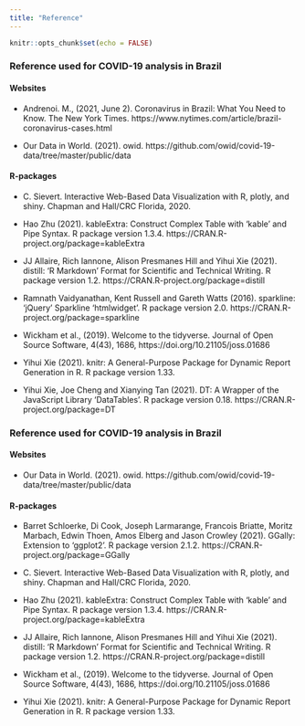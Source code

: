 ```yaml
---
title: "Reference"
---
```


```r
knitr::opts_chunk$set(echo = FALSE)
```

### Reference used for COVID-19 analysis in Brazil

#### Websites

- Andrenoi. M., (2021, June 2). Coronavirus in Brazil: What You Need to Know. The New York Times. https://www.nytimes.com/article/brazil-coronavirus-cases.html

- Our Data in World. (2021). owid. https://github.com/owid/covid-19-data/tree/master/public/data


#### R-packages

- C. Sievert. Interactive Web-Based Data Visualization with R, plotly, and shiny. Chapman and Hall/CRC Florida, 2020.

- Hao Zhu (2021). kableExtra: Construct Complex Table with 'kable' and Pipe Syntax. R package version 1.3.4. https://CRAN.R-project.org/package=kableExtra

- JJ Allaire, Rich Iannone, Alison Presmanes Hill and Yihui Xie (2021). distill: 'R Markdown' Format for Scientific and Technical Writing. R package version 1.2. https://CRAN.R-project.org/package=distill

- Ramnath Vaidyanathan, Kent Russell and Gareth Watts (2016). sparkline: 'jQuery' Sparkline 'htmlwidget'. R package version 2.0. https://CRAN.R-project.org/package=sparkline

- Wickham et al., (2019). Welcome to the tidyverse. Journal of Open Source Software, 4(43), 1686, https://doi.org/10.21105/joss.01686

- Yihui Xie (2021). knitr: A General-Purpose Package for Dynamic Report Generation in R. R package version 1.33.

- Yihui Xie, Joe Cheng and Xianying Tan (2021). DT: A Wrapper of the JavaScript Library 'DataTables'. R package version 0.18. https://CRAN.R-project.org/package=DT

### Reference used for COVID-19 analysis in Brazil

#### Websites

- Our Data in World. (2021). owid. https://github.com/owid/covid-19-data/tree/master/public/data

#### R-packages

- Barret Schloerke, Di Cook, Joseph Larmarange, Francois Briatte, Moritz Marbach, Edwin Thoen, Amos Elberg and Jason Crowley (2021). GGally: Extension to 'ggplot2'. R package version 2.1.2. https://CRAN.R-project.org/package=GGally

- C. Sievert. Interactive Web-Based Data Visualization with R, plotly, and shiny. Chapman and Hall/CRC Florida, 2020.

- Hao Zhu (2021). kableExtra: Construct Complex Table with 'kable' and Pipe Syntax. R package version 1.3.4. https://CRAN.R-project.org/package=kableExtra

- JJ Allaire, Rich Iannone, Alison Presmanes Hill and Yihui Xie (2021). distill: 'R Markdown' Format for Scientific and Technical Writing. R package version 1.2. https://CRAN.R-project.org/package=distill

- Wickham et al., (2019). Welcome to the tidyverse. Journal of Open Source Software, 4(43), 1686, https://doi.org/10.21105/joss.01686

- Yihui Xie (2021). knitr: A General-Purpose Package for Dynamic Report Generation in R. R package version 1.33.

